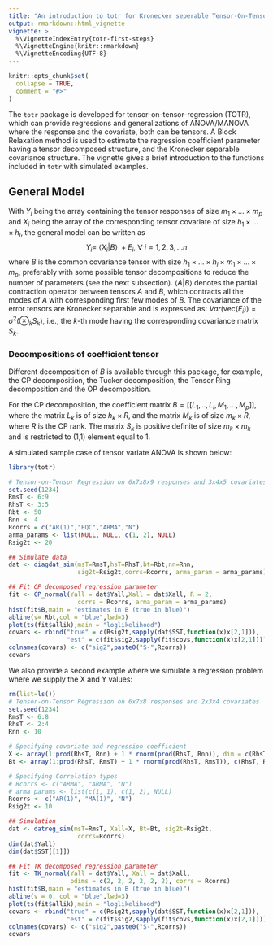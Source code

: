 ```yaml
---
title: "An introduction to totr for Kronecker seperable Tensor-On-Tensor-Regression"
output: rmarkdown::html_vignette
vignette: >
  %\VignetteIndexEntry{totr-first-steps}
  %\VignetteEngine{knitr::rmarkdown}
  %\VignetteEncoding{UTF-8}
---
```


```r
knitr::opts_chunk$set(
  collapse = TRUE,
  comment = "#>"
)
```

The `totr` package is developed for tensor-on-tensor-regression (TOTR), which can provide regressions and generalizations of ANOVA/MANOVA where the response and the covariate, both can be tensors. A Block Relaxation method is used to estimate the regression coefficient parameter having a tensor decomposed structure, and the Kronecker separable covariance structure. The vignette gives a brief introduction to the functions included in `totr` with simulated examples.


## General Model
With $Y_i$ being the array containing the tensor responses of size $m_1 \times \dots \times m_p$ and $X_i$ being the array of the corresponding tensor covariate of size $h_1 \times \dots \times h_l,$ the general model can be written as $$Y_i = \ \langle X_i | B \rangle \ + E_i, \ \forall \ i = 1, 2, 3, \dots n$$ where $B$ is the common covariance tensor with size $h_1 \times \dots \times h_l \times m_1 \times \dots \times m_p,$ preferably with some possible tensor decompositions to reduce the number of parameters (see the next subsection). $\langle A|B \rangle$ denotes the partial contraction operator between tensors $A$ and $B,$ which contracts all the modes of $A$ with corresponding first few modes of $B$. The covariance of the error tensors are Kronecker separable and is expressed as: $Var(\text{vec}(E_i)) = \sigma^2 (\otimes_k S_k),$ i.e., the $k$-th mode having the corresponding covariance matrix $S_k.$


### Decompositions of coefficient tensor

Different decomposition of $B$ is available through this package, for example, the CP decomposition, the Tucker decomposition, the Tensor Ring decomposition and the OP decomposition. 

For the CP decomposition, the coefficient matrix $B = [[ L_1 ,.., L_l , M_1 ,..., M_p ]],$ where the matrix $L_k$ is of size $h_k \times R$, and the matrix $M_k$ is of size $m_k \times R$, where $R$ is the CP rank. The matrix $S_k$ is positive definite of size $m_k \times m_k$ and is restricted to (1,1) element equal to $1$.

A simulated sample case of tensor variate ANOVA is shown below: 
```r
library(totr)

# Tensor-on-Tensor Regression on 6x7x8x9 responses and 3x4x5 covariates
set.seed(1234)
RmsT <- 6:9
RhsT <- 3:5
Rbt <- 50
Rnn <- 4
Rcorrs = c("AR(1)","EQC","ARMA","N")
arma_params <- list(NULL, NULL, c(1, 2), NULL)
Rsig2t <- 20

## Simulate data
dat <- diagdat_sim(msT=RmsT,hsT=RhsT,bt=Rbt,nn=Rnn,
                   sig2t=Rsig2t,corrs=Rcorrs, arma_param = arma_params)

## Fit CP decomposed regression parameter
fit <- CP_normal(Yall = dat$Yall,Xall = dat$Xall, R = 2,
                   corrs = Rcorrs, arma_param = arma_params)
hist(fit$B,main = "estimates in B (true in blue)")
abline(v= Rbt,col = "blue",lwd=3)
plot(ts(fit$allik),main = "loglikelihood")
covars <- rbind("true" = c(Rsig2t,sapply(dat$SST,function(x)x[2,1])),
                "est" = c(fit$sig2,sapply(fit$covs,function(x)x[2,1])))
colnames(covars) <- c("sig2",paste0("S-",Rcorrs))
covars
```






We also provide a second example where we simulate a regression problem where we supply the X and Y values:

```r
rm(list=ls())
# Tensor-on-Tensor Regression on 6x7x8 responses and 2x3x4 covariates
set.seed(1234)
RmsT <- 6:8
RhsT <- 2:4
Rnn <- 10

# Specifying covariate and regression coefficient
X <- array(1:prod(RhsT, Rnn) + 1 * rnorm(prod(RhsT, Rnn)), dim = c(RhsT, Rnn))
Bt <- array(1:prod(RhsT, RmsT) + 1 * rnorm(prod(RhsT, RmsT)), c(RhsT, RmsT)) / 1e5

# Specifying Correlation types
# Rcorrs <- c("ARMA", "ARMA", "N")
# arma_params <- list(c(1, 1), c(1, 2), NULL)
Rcorrs <- c("AR(1)", "MA(1)", "N")
Rsig2t <- 10

## Simulation
dat <- datreg_sim(msT=RmsT, Xall=X, Bt=Bt, sig2t=Rsig2t,
                   corrs=Rcorrs)
dim(dat$Yall)
dim(dat$SST[[1]])

## Fit TK decomposed regression parameter
fit <- TK_normal(Yall = dat$Yall, Xall = dat$Xall,
                 pdims = c(2, 2, 2, 2, 2, 2), corrs = Rcorrs)
hist(fit$B,main = "estimates in B (true in blue)")
abline(v = 0, col = "blue",lwd=3)
plot(ts(fit$allik),main = "loglikelihood")
covars <- rbind("true" = c(Rsig2t,sapply(dat$SST,function(x)x[2,1])),
                "est" = c(fit$sig2,sapply(fit$covs,function(x)x[2,1])))
colnames(covars) <- c("sig2",paste0("S-",Rcorrs))
covars
```
